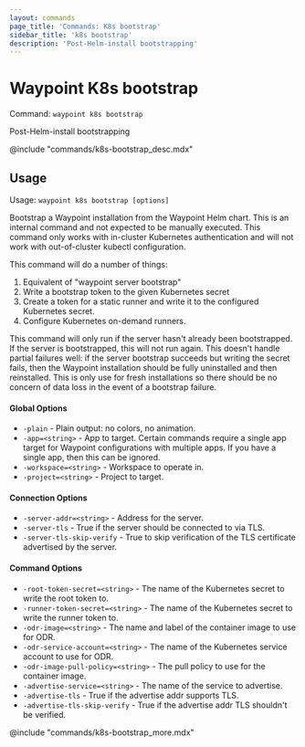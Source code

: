 ```yaml
---
layout: commands
page_title: 'Commands: K8s bootstrap'
sidebar_title: 'k8s bootstrap'
description: 'Post-Helm-install bootstrapping'
---
```


# Waypoint K8s bootstrap

Command: `waypoint k8s bootstrap`

Post-Helm-install bootstrapping

@include "commands/k8s-bootstrap_desc.mdx"

## Usage

Usage: `waypoint k8s bootstrap [options]`

Bootstrap a Waypoint installation from the Waypoint Helm chart.
This is an internal command and not expected to be manually executed.
This command only works with in-cluster Kubernetes authentication and
will not work with out-of-cluster kubectl configuration.

This command will do a number of things:

1. Equivalent of "waypoint server bootstrap"
2. Write a bootstrap token to the given Kubernetes secret
3. Create a token for a static runner and write it to the configured
   Kubernetes secret.
4. Configure Kubernetes on-demand runners.

This command will only run if the server hasn't already been bootstrapped.
If the server is bootstrapped, this will not run again. This doesn't handle
partial failures well: if the server bootstrap succeeds but writing the
secret fails, then the Waypoint installation should be fully uninstalled
and then reinstalled. This is only use for fresh installations so there
should be no concern of data loss in the event of a bootstrap failure.

#### Global Options

- `-plain` - Plain output: no colors, no animation.
- `-app=<string>` - App to target. Certain commands require a single app target for Waypoint configurations with multiple apps. If you have a single app, then this can be ignored.
- `-workspace=<string>` - Workspace to operate in.
- `-project=<string>` - Project to target.

#### Connection Options

- `-server-addr=<string>` - Address for the server.
- `-server-tls` - True if the server should be connected to via TLS.
- `-server-tls-skip-verify` - True to skip verification of the TLS certificate advertised by the server.

#### Command Options

- `-root-token-secret=<string>` - The name of the Kubernetes secret to write the root token to.
- `-runner-token-secret=<string>` - The name of the Kubernetes secret to write the runner token to.
- `-odr-image=<string>` - The name and label of the container image to use for ODR.
- `-odr-service-account=<string>` - The name of the Kubernetes service account to use for ODR.
- `-odr-image-pull-policy=<string>` - The pull policy to use for the container image.
- `-advertise-service=<string>` - The name of the service to advertise.
- `-advertise-tls` - True if the advertise addr supports TLS.
- `-advertise-tls-skip-verify` - True if the advertise addr TLS shouldn't be verified.

@include "commands/k8s-bootstrap_more.mdx"
